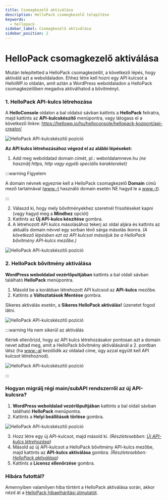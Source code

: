 ```yaml
---
title: Csomagkezelő aktiválása
description: HelloPack csomegkezelő telepítése
keywords:
  - hellopack
sidebar_label: Csomagkezelő aktiválása
sidebar_position: 2
---
```



# <FontAwesomeIcon icon="fa-duotone fa-command text-primary" /> HelloPack csomagkezelő aktiválása

Miután telepítetted a HelloPack csomagkezelőt, a következő lépés, hogy aktiváld azt a weboldaladon.
Ehhez létre kell hozni egy API kulcsot a HelloWP.io oldalán, amit aztán a WordPress weboldaladon a HelloPack csomagkezelőben megadva aktiválhatod a bővítményt. 

### 1. HelloPack API-kulcs létrehozása

A **HelloConsole** oldalon a bal oldalsó sávban kattints a **HelloPack** feliratra, majd kattints az **API-kulcskészítő** menüpontra, vagy látogass el a következő linkre: https://hellowp.io/hu/helloconsole/hellopack-kozpont/api-creator/

<BrowserWindow url="https://hellowp.io">
  <img src="/img/hellopack-aktivalas-1.png" alt="HelloPack API-kulcskészítő pozíció"></img>
</BrowserWindow>

**Az API kulcs létrehozásához végezd el az alábbi lépéseket:** 
1. Add meg weboldalad domain címét, pl.: weboldalamneve.hu *(ne használj https, http vagy egyéb speciális karaktereket)*

:::warning Figyelem

A domain névnek egyeznie kell a HelloPack csomagkezelő **Domain** című mező tartalmával (www.-t használó domain esetén NE hagyd le a www.-t).

:::

2. Válaszd ki, hogy mely bővítményekhez szeretnél frissítéseket kapni (vagy hagyd meg a **Mindhez** opciót)
3. Kattints az **Új API-kulcs készítése** gombra.
4. A létrehozott API kulcs másolásához tekerj az oldal aljára és kattints az aktuális domain névvel egy sorban lévő sárga másolás ikonra.  *(A következő lépésben ezt az API kulcsot másoljuk be a HelloPack bővítmény API-kulcs mezőbe.)*


<BrowserWindow url="https://hellowp.io">
  <img src="/img/optimized-API kulcs generalas.gif" alt="HelloPack API-kulcskészítő pozíció"></img>
</BrowserWindow>


### 2. HelloPack bővítmény aktiválása

**WordPress weboldalad vezérlőpultjában** kattints a bal oldali sávban található **HelloPack** menüpontra. 

1. Másold be a korábban létrehozott API kulcsod az **API-kulcs** mezőbe.
2. Kattints a **Változtatások Mentése** gombra. 

Sikeres aktiválás esetén, a **Sikeres HelloPack aktiválás!** üzenetet fogod látni. 


<BrowserWindow url="https://weboldalad.hu">
  <img src="/img/aktivalas-n.gif" alt="HelloPack API-kulcskészítő pozíció"></img>
</BrowserWindow>

:::warning Ha nem sikerül az aktiválás

Kérlek ellenőrizd, hogy az API kulcs létrehozásakor pontosan azt a domain nevet adtad meg, amit a HelloPack bővítmény aktiválásánál a 2. pontban látsz (ha www.-al kezdődik az oldalad címe, úgy azzal együtt kell API kulcsot létrehoznod).

<BrowserWindow url="https://weboldalad.hu">
  <img src="/img/aktivalas-figyelem.png" alt="HelloPack API-kulcskészítő pozíció"></img>
</BrowserWindow>

:::

### Hogyan migrálj régi main/subAPI rendszerről az új API-kulcsra?

1. **WordPress weboldalad vezérlőpultjában** kattints a bal oldali sávban található **HelloPack** menüpontra. 
2. Kattints a **Helyi beállítások törlése** gombra. 

<BrowserWindow url="https://hellowp.io">
  <img src="/img/helyi-beallitasok-torlese.png" alt="HelloPack API-kulcskészítő pozíció"></img>
</BrowserWindow>

3. Hozz létre egy új API-kulcsot, majd másold ki. *(Részletesebben: [Új API-kulcs létrehozása](/docs/dokumentacio/hellopack/aktivalas#1-hellopack-api-kulcs-létrehozása))*
4. Másold az új API-kulcsot a HelloPack bővítmény API-kulcs mezőbe, majd kattints az **API-kulcs aktiválása** gombra. *(Részletesebben: [HelloPack aktiválása](/docs/dokumentacio/hellopack/aktivalas#2-hellopack-bővítmény-aktiválása))*
5. Kattints a **Licensz ellenőrzése** gombra. 

### <FontAwesomeIcon icon="fa-duotone fa-bug text-danger" /> Hibára futottál?

Amennyiben valamilyen hiba történt a HelloPack aktiválása során, akkor nézd át a [HelloPack hibaelhárítási útmutatót](/docs/dokumentacio/hellopack/hibaelharitas).
